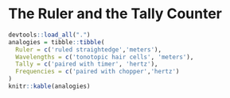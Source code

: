 # The Ruler and the Tally Counter

```r
devtools::load_all(".")
analogies = tibble::tibble(
  Ruler = c('ruled straightedge','meters'),
  Wavelengths = c('tonotopic hair cells', 'meters'),
  Tally = c('paired with timer', 'hertz'),
  Frequencies = c('paired with chopper','hertz')
)
knitr::kable(analogies)
```


